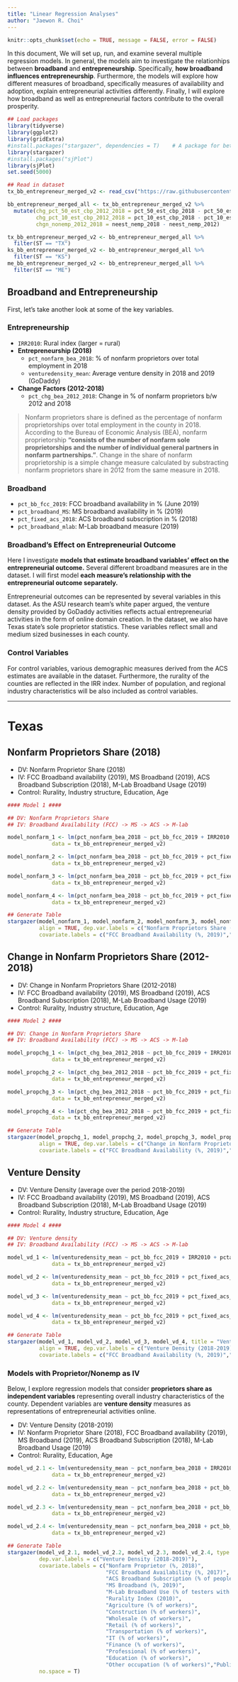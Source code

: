 ```yaml
---
title: "Linear Regression Analyses"
author: "Jaewon R. Choi"
---
```


```r
knitr::opts_chunk$set(echo = TRUE, message = FALSE, error = FALSE)
```

In this document, We will set up, run, and examine several multiple regression models. In general, the models aim to investigate the relationhips between **broadband** and **entrepreneurship**. Specifically, **how broadband influences entrepreneurship**. Furthermore, the models will explore how different measures of broadband, specifically measures of availability and adoption, explain entrepreneurial activities differently. Finally, I will explore how broadband as well as entrepreneurial factors contribute to the overall prosperity.

```r

## Load packages
library(tidyverse)
library(ggplot2)
library(gridExtra)
#install.packages("stargazer", dependencies = T)    # A package for better looking tables for results
library(stargazer)
#install.packages("sjPlot")
library(sjPlot)
set.seed(5000)

## Read in dataset
tx_bb_entrepreneur_merged_v2 <- read_csv("https://raw.githubusercontent.com/texastipi/broadband_entrepreneurship/master/Broadband-Entrepreneurship-TXKSME.csv")

bb_entrepreneur_merged_all <- tx_bb_entrepreneur_merged_v2 %>% 
  mutate(chg_pct_50_est_cbp_2012_2018 = pct_50_est_cbp_2018 - pct_50_est_cbp_2012,
         chg_pct_10_est_cbp_2012_2018 = pct_10_est_cbp_2018 - pct_10_est_cbp_2012,
         chgn_nonemp_2012_2018 = neest_nemp_2018 - neest_nemp_2012)

tx_bb_entrepreneur_merged_v2 <- bb_entrepreneur_merged_all %>% 
  filter(ST == "TX")
ks_bb_entrepreneur_merged_v2 <- bb_entrepreneur_merged_all %>% 
  filter(ST == "KS")
me_bb_entrepreneur_merged_v2 <- bb_entrepreneur_merged_all %>% 
  filter(ST == "ME")

```

## Broadband and Entrepreneurship

First, let's take another look at some of the key variables.

### Entrepreneurship

* `IRR2010`: Rural index (larger = rural)
* **Entrepreneurship (2018)**
  + `pct_nonfarm_bea_2018`: % of nonfarm proprietors over total employment in 2018
  + `venturedensity_mean`: Average venture density in 2018 and 2019 (GoDaddy)
* **Change Factors (2012-2018)**
  + `pct_chg_bea_2012_2018`: Change in % of nonfarm proprietors b/w 2012 and 2018

>Nonfarm proprietors share is defined as the percentage of nonfarm proprietorships over total employment in the county in 2018. According to the Bureau of Economic Analysis (BEA), nonfarm proprietorship **"consists of the number of nonfarm sole proprietorships and the number of individual general partners in nonfarm partnerships."**. Change in the share of nonfarm proprietorship is a simple change measure calculated by substracting nonfarm proprietors share in 2012 from the same measure in 2018. 

### Broadband

* `pct_bb_fcc_2019`: FCC broadband availability in % (June 2019)
* `pct_broadband_MS`: MS broadband availability in % (2019)
* `pct_fixed_acs_2018`: ACS broadband subscription in % (2018)
* `pct_broadband_mlab`: M-Lab broadband measure (2019)

### Broadband's Effect on Entrepreneurial Outcome

Here I investigate **models that estimate broadband variables' effect on the entrepreneurial outcome.** Several different broadband measures are in the dataset. I will first model **each measure's relationship with the entrepreneurial outcome separately.**

Entrepreneurial outcomes can be represented by several variables in this dataset. As the ASU research team's white paper argued, the venture density provided by GoDaddy activities reflects actual entrepreneurial activities in the form of online domain creation. In the dataset, we also have Texas state's sole proprietor statistics. These variables reflect small and medium sized businesses in each county.

### Control Variables

For control variables, various demographic measures derived from the ACS estimates are available in the dataset. Furthermore, the rurality of the counties are reflected in the IRR index. Number of population, and regional industry characteristics will be also included as control variables.

***

# Texas

## Nonfarm Proprietors Share (2018)

* DV: Nonfarm Proprietor Share (2018)
* IV: FCC Broadband availability (2019), MS Broadband (2019), ACS Broadband Subscription (2018), M-Lab Broadband Usage (2019)
* Control: Rurality, Industry structure, Education, Age

```r
#### Model 1 ####

## DV: Nonfarm Proprietors Share
## IV: Broadband Availability (FCC) -> MS -> ACS -> M-lab

model_nonfarm_1 <- lm(pct_nonfarm_bea_2018 ~ pct_bb_fcc_2019 + IRR2010 + pctagriculture_2019 + pctconstruction_2019 + pctwholesale_2019 + pctretail_2019 + pcttransportation_2019 + pctinformation_2019 + pctfinance_2019 + pctprofessional_2019 + pctedu_healthcare_social_2019 + pctother_occupation_2019 + pctpublic_admin_2019 + pctlessthanhigh_2019 + pctbachelors_2019 + pctgraduate_2019 + pctmilennial_2019 + pctgenx_2019 + pctboomers_2019,
              data = tx_bb_entrepreneur_merged_v2)

model_nonfarm_2 <- lm(pct_nonfarm_bea_2018 ~ pct_bb_fcc_2019 + pct_fixed_acs_2018 + IRR2010 + pctagriculture_2019 + pctconstruction_2019 + pctwholesale_2019 + pctretail_2019 + pcttransportation_2019 + pctinformation_2019 + pctfinance_2019 + pctprofessional_2019 + pctedu_healthcare_social_2019 + pctother_occupation_2019 + pctpublic_admin_2019 + pctlessthanhigh_2019 + pctbachelors_2019 + pctgraduate_2019 + pctmilennial_2019 + pctgenx_2019 + pctboomers_2019,
              data = tx_bb_entrepreneur_merged_v2)

model_nonfarm_3 <- lm(pct_nonfarm_bea_2018 ~ pct_bb_fcc_2019 + pct_fixed_acs_2018 + pct_broadband_MS + IRR2010 + pctagriculture_2019 + pctconstruction_2019 + pctwholesale_2019 + pctretail_2019 + pcttransportation_2019 + pctinformation_2019 + pctfinance_2019 + pctprofessional_2019 + pctedu_healthcare_social_2019 + pctother_occupation_2019 + pctpublic_admin_2019 + pctlessthanhigh_2019 + pctbachelors_2019 + pctgraduate_2019 + pctmilennial_2019 + pctgenx_2019 + pctboomers_2019,
              data = tx_bb_entrepreneur_merged_v2)

model_nonfarm_4 <- lm(pct_nonfarm_bea_2018 ~ pct_bb_fcc_2019 + pct_fixed_acs_2018 + pct_broadband_MS + pct_broadband_mlab + IRR2010 + pctagriculture_2019 + pctconstruction_2019 + pctwholesale_2019 + pctretail_2019 + pcttransportation_2019 + pctinformation_2019 + pctfinance_2019 + pctprofessional_2019 + pctedu_healthcare_social_2019 + pctother_occupation_2019 + pctpublic_admin_2019 + pctlessthanhigh_2019 + pctbachelors_2019 + pctgraduate_2019 + pctmilennial_2019 + pctgenx_2019 + pctboomers_2019,
              data = tx_bb_entrepreneur_merged_v2)

## Generate Table
stargazer(model_nonfarm_1, model_nonfarm_2, model_nonfarm_3, model_nonfarm_4, title = "Nonfarm Proprietors Share Regression Results", type = "html",
          align = TRUE, dep.var.labels = c("Nonfarm Proprietors Share (2018)"),
          covariate.labels = c("FCC Broadband Availability (%, 2019)","ACS Broadband Subscription (% of people with fixed broadband subscription)","MS Broadband (%, 2019)","M-Lab Broadband (% of testers with 25/3 Mbps speed)","Rurality Index (2010)","Agriculture (% of workers)","Construction (% of workers)","Wholesale (% of workers)","Retail (% of workers)","Transportation (% of workers)","IT (% of workers)","Finance (% of workers)","Professional (% of workers)","Education (% of workers)","Other occupation (% of workers)","Public (% of workers)","Education Less than Highschool","Bachelors Degree","Graduate Degree","Millenials","GenX","Babyboomer"), no.space = TRUE)

```

## Change in Nonfarm Proprietors Share (2012-2018)

* DV: Change in Nonfarm Proprietors Share (2012-2018)
* IV: FCC Broadband availability (2019), MS Broadband (2019), ACS Broadband Subscription (2018), M-Lab Broadband Usage (2019)
* Control: Rurality, Industry structure, Education, Age

```r
#### Model 2 ####

## DV: Change in Nonfarm Proprietors Share
## IV: Broadband Availability (FCC) -> MS -> ACS -> M-lab

model_propchg_1 <- lm(pct_chg_bea_2012_2018 ~ pct_bb_fcc_2019 + IRR2010 + pctagriculture_2019 + pctconstruction_2019 + pctwholesale_2019 + pctretail_2019 + pcttransportation_2019 + pctinformation_2019 + pctfinance_2019 + pctprofessional_2019 + pctedu_healthcare_social_2019 + pctother_occupation_2019 + pctpublic_admin_2019 + pctlessthanhigh_2019 + pctbachelors_2019 + pctgraduate_2019 + pctmilennial_2019 + pctgenx_2019 + pctboomers_2019,
              data = tx_bb_entrepreneur_merged_v2)

model_propchg_2 <- lm(pct_chg_bea_2012_2018 ~ pct_bb_fcc_2019 + pct_fixed_acs_2018 + IRR2010 + pctagriculture_2019 + pctconstruction_2019 + pctwholesale_2019 + pctretail_2019 + pcttransportation_2019 + pctinformation_2019 + pctfinance_2019 + pctprofessional_2019 + pctedu_healthcare_social_2019 + pctother_occupation_2019 + pctpublic_admin_2019 + pctlessthanhigh_2019 + pctbachelors_2019 + pctgraduate_2019 + pctmilennial_2019 + pctgenx_2019 + pctboomers_2019,
              data = tx_bb_entrepreneur_merged_v2)

model_propchg_3 <- lm(pct_chg_bea_2012_2018 ~ pct_bb_fcc_2019 + pct_fixed_acs_2018 + pct_broadband_MS + IRR2010 + pctagriculture_2019 + pctconstruction_2019 + pctwholesale_2019 + pctretail_2019 + pcttransportation_2019 + pctinformation_2019 + pctfinance_2019 + pctprofessional_2019 + pctedu_healthcare_social_2019 + pctother_occupation_2019 + pctpublic_admin_2019 + pctlessthanhigh_2019 + pctbachelors_2019 + pctgraduate_2019 + pctmilennial_2019 + pctgenx_2019 + pctboomers_2019,
              data = tx_bb_entrepreneur_merged_v2)

model_propchg_4 <- lm(pct_chg_bea_2012_2018 ~ pct_bb_fcc_2019 + pct_fixed_acs_2018 + pct_broadband_MS + pct_broadband_mlab + IRR2010 + pctagriculture_2019 + pctconstruction_2019 + pctwholesale_2019 + pctretail_2019 + pcttransportation_2019 + pctinformation_2019 + pctfinance_2019 + pctprofessional_2019 + pctedu_healthcare_social_2019 + pctother_occupation_2019 + pctpublic_admin_2019 + pctlessthanhigh_2019 + pctbachelors_2019 + pctgraduate_2019 + pctmilennial_2019 + pctgenx_2019 + pctboomers_2019,
              data = tx_bb_entrepreneur_merged_v2)

## Generate Table
stargazer(model_propchg_1, model_propchg_2, model_propchg_3, model_propchg_4, title = "Change in Nonfarm Proprietors Share Regression Results", type = "html",
          align = TRUE, dep.var.labels = c("Change in Nonfarm Proprietors Share (2012-2018)"),
          covariate.labels = c("FCC Broadband Availability (%, 2019)","ACS Broadband Subscription (% of people with fixed broadband subscription)","MS Broadband (%, 2019)","M-Lab Broadband (% of testers with 25/3 Mbps speed)","Rurality Index (2010)","Agriculture (% of workers)","Construction (% of workers)","Wholesale (% of workers)","Retail (% of workers)","Transportation (% of workers)","IT (% of workers)","Finance (% of workers)","Professional (% of workers)","Education (% of workers)","Other occupation (% of workers)","Public (% of workers)","Education Less than Highschool","Bachelors Degree","Graduate Degree","Millenials","GenX","Babyboomer"), no.space = TRUE)
```

## Venture Density

* DV: Venture Density (average over the period 2018-2019)
* IV: FCC Broadband availability (2019), MS Broadband (2019), ACS Broadband Subscription (2018), M-Lab Broadband Usage (2019)
* Control: Rurality, Industry structure, Education, Age

```r
#### Model 4 ####

## DV: Venture density
## IV: Broadband Availability (FCC) -> MS -> ACS -> M-lab

model_vd_1 <- lm(venturedensity_mean ~ pct_bb_fcc_2019 + IRR2010 + pctagriculture_2019 + pctconstruction_2019 + pctwholesale_2019 + pctretail_2019 + pcttransportation_2019 + pctinformation_2019 + pctfinance_2019 + pctprofessional_2019 + pctedu_healthcare_social_2019 + pctother_occupation_2019 + pctpublic_admin_2019 + pctlessthanhigh_2019 + pctbachelors_2019 + pctgraduate_2019 + pctmilennial_2019 + pctgenx_2019 + pctboomers_2019,
              data = tx_bb_entrepreneur_merged_v2)

model_vd_2 <- lm(venturedensity_mean ~ pct_bb_fcc_2019 + pct_fixed_acs_2018 + IRR2010 + pctagriculture_2019 + pctconstruction_2019 + pctwholesale_2019 + pctretail_2019 + pcttransportation_2019 + pctinformation_2019 + pctfinance_2019 + pctprofessional_2019 + pctedu_healthcare_social_2019 + pctother_occupation_2019 + pctpublic_admin_2019 + pctlessthanhigh_2019 + pctbachelors_2019 + pctgraduate_2019 + pctmilennial_2019 + pctgenx_2019 + pctboomers_2019,
              data = tx_bb_entrepreneur_merged_v2)

model_vd_3 <- lm(venturedensity_mean ~ pct_bb_fcc_2019 + pct_fixed_acs_2018 + pct_broadband_MS + IRR2010 + pctagriculture_2019 + pctconstruction_2019 + pctwholesale_2019 + pctretail_2019 + pcttransportation_2019 + pctinformation_2019 + pctfinance_2019 + pctprofessional_2019 + pctedu_healthcare_social_2019 + pctother_occupation_2019 + pctpublic_admin_2019 + pctlessthanhigh_2019 + pctbachelors_2019 + pctgraduate_2019 + pctmilennial_2019 + pctgenx_2019 + pctboomers_2019,
              data = tx_bb_entrepreneur_merged_v2)

model_vd_4 <- lm(venturedensity_mean ~ pct_bb_fcc_2019 + pct_fixed_acs_2018 + pct_broadband_MS + pct_broadband_mlab + IRR2010 + pctagriculture_2019 + pctconstruction_2019 + pctwholesale_2019 + pctretail_2019 + pcttransportation_2019 + pctinformation_2019 + pctfinance_2019 + pctprofessional_2019 + pctedu_healthcare_social_2019 + pctother_occupation_2019 + pctpublic_admin_2019 + pctlessthanhigh_2019 + pctbachelors_2019 + pctgraduate_2019 + pctmilennial_2019 + pctgenx_2019 + pctboomers_2019,
              data = tx_bb_entrepreneur_merged_v2)

## Generate Table
stargazer(model_vd_1, model_vd_2, model_vd_3, model_vd_4, title = "Venture Density Regression Results", type = "html",
          align = TRUE, dep.var.labels = c("Venture Density (2018-2019)"),
          covariate.labels = c("FCC Broadband Availability (%, 2019)","ACS Broadband Subscription (% of people with fixed broadband subscription)","MS Broadband (%, 2019)","M-Lab Broadband (% of testers with 25/3 Mbps speed)","Rurality Index (2010)","Agriculture (% of workers)","Construction (% of workers)","Wholesale (% of workers)","Retail (% of workers)","Transportation (% of workers)","IT (% of workers)","Finance (% of workers)","Professional (% of workers)","Education (% of workers)","Other occupation (% of workers)","Public (% of workers)","Education Less than Highschool","Bachelors Degree","Graduate Degree","Millenials","GenX","Babyboomer"), no.space = TRUE)

```

### Models with Proprietor/Nonemp as IV

Below, I explore regression models that consider **proprietors share as independent variables** representing overall industry characteristics of the county. Dependent variables are **venture density** measures as representations of entrepreneurial activities online.

* DV: Venture Density (2018-2019)
* IV: Nonfarm Proprietor Share (2018), FCC Broadband availability (2019), MS Broadband (2019), ACS Broadband Subscription (2018), M-Lab Broadband Usage (2019)
* Control: Rurality, Education, Age

```r

model_vd_2.1 <- lm(venturedensity_mean ~ pct_nonfarm_bea_2018 + IRR2010 + pctagriculture_2019 + pctconstruction_2019 + pctwholesale_2019 + pctretail_2019 + pcttransportation_2019 + pctinformation_2019 + pctfinance_2019 + pctprofessional_2019 + pctedu_healthcare_social_2019 + pctother_occupation_2019 + pctpublic_admin_2019 + pctlessthanhigh_2019 + pctbachelors_2019 + pctgraduate_2019 + pctmilennial_2019 + pctgenx_2019 + pctboomers_2019,
              data = tx_bb_entrepreneur_merged_v2)

model_vd_2.2 <- lm(venturedensity_mean ~ pct_nonfarm_bea_2018 + pct_bb_fcc_2019 + IRR2010 + pctagriculture_2019 + pctconstruction_2019 + pctwholesale_2019 + pctretail_2019 + pcttransportation_2019 + pctinformation_2019 + pctfinance_2019 + pctprofessional_2019 + pctedu_healthcare_social_2019 + pctother_occupation_2019 + pctpublic_admin_2019 + pctlessthanhigh_2019 + pctbachelors_2019 + pctgraduate_2019 + pctmilennial_2019 + pctgenx_2019 + pctboomers_2019,
              data = tx_bb_entrepreneur_merged_v2)

model_vd_2.3 <- lm(venturedensity_mean ~ pct_nonfarm_bea_2018 + pct_bb_fcc_2019 + pct_fixed_acs_2018 + IRR2010 + pctagriculture_2019 + pctconstruction_2019 + pctwholesale_2019 + pctretail_2019 + pcttransportation_2019 + pctinformation_2019 + pctfinance_2019 + pctprofessional_2019 + pctedu_healthcare_social_2019 + pctother_occupation_2019 + pctpublic_admin_2019 + pctlessthanhigh_2019 + pctbachelors_2019 + pctgraduate_2019 + pctmilennial_2019 + pctgenx_2019 + pctboomers_2019,
              data = tx_bb_entrepreneur_merged_v2)

model_vd_2.4 <- lm(venturedensity_mean ~ pct_nonfarm_bea_2018 + pct_bb_fcc_2019 + pct_fixed_acs_2018 + pct_broadband_MS + pct_broadband_mlab + IRR2010 + pctagriculture_2019 + pctconstruction_2019 + pctwholesale_2019 + pctretail_2019 + pcttransportation_2019 + pctinformation_2019 + pctfinance_2019 + pctprofessional_2019 + pctedu_healthcare_social_2019 + pctother_occupation_2019 + pctpublic_admin_2019 + pctlessthanhigh_2019 + pctbachelors_2019 + pctgraduate_2019 + pctmilennial_2019 + pctgenx_2019 + pctboomers_2019,
              data = tx_bb_entrepreneur_merged_v2)

## Generate Table
stargazer(model_vd_2.1, model_vd_2.2, model_vd_2.3, model_vd_2.4, type = "html", align = T,
          dep.var.labels = c("Venture Density (2018-2019)"),
          covariate.labels = c("Nonfarm Proprietor (%, 2018)",
                               "FCC Broadband Availability (%, 2017)",
                               "ACS Broadband Subscription (% of people with fixed broadband subscription)",
                               "MS Broadband (%, 2019)",
                               "M-Lab Broadband Use (% of testers with 25/3 Mbps speed)",
                               "Rurality Index (2010)",
                               "Agriculture (% of workers)",
                               "Construction (% of workers)",
                               "Wholesale (% of workers)",
                               "Retail (% of workers)",
                               "Transportation (% of workers)",
                               "IT (% of workers)",
                               "Finance (% of workers)",
                               "Professional (% of workers)",
                               "Education (% of workers)",
                               "Other occupation (% of workers)","Public (% of workers)","Education Less than Highschool","Bachelors Degree","Graduate Degree","Millenials","GenX","Babyboomer"),
          no.space = T)


```


